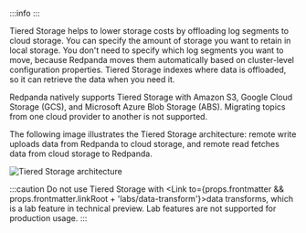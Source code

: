 
:::info
<EnterpriseLicenseNote frontmatter={props.frontmatter}/>
:::

Tiered Storage helps to lower storage costs by offloading log segments to cloud storage. You can specify the amount of storage you want to retain in local storage. You don't need to specify which log segments you want to move, because Redpanda moves them automatically based on cluster-level configuration properties. Tiered Storage indexes where data is offloaded, so it can retrieve the data when you need it.

Redpanda natively supports Tiered Storage with Amazon S3, Google Cloud Storage (GCS), and Microsoft Azure Blob Storage (ABS). Migrating topics from one cloud provider to another is not supported. 

The following image illustrates the Tiered Storage architecture: remote write uploads data from Redpanda to cloud storage, and remote read fetches data from cloud storage to Redpanda.

![Tiered Storage architecture](/img/tiered_storage.png)

:::caution
Do not use Tiered Storage with <Link to={props.frontmatter && props.frontmatter.linkRoot + 'labs/data-transform'}>data transforms</Link>, which is a lab feature in technical preview. Lab features are not supported for production usage.
:::